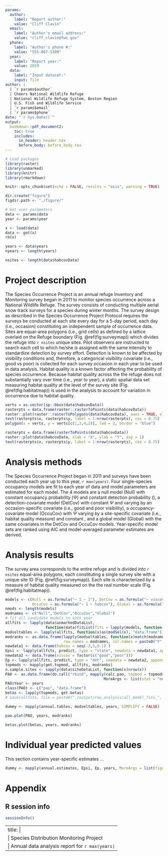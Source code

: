 ```yaml
---
params:
  author: 
    label: "Report author:"
    value: "Cliff Clavin"
  email: 
    label: "Author's email address:"
    value: "cliff_clavin@fws.gov"
  phone:
    label: "Author's phone #:"
    value: "555-867-5309"
  year: 
    label: "Report year:"
    value: 2019
  data: 
    label: "Input dataset:"
    input: file
author: |
  | `r params$author`
  | Cheers National Wildlife Refuge
  | National Wildlife Refuge System, Boston Region
  | U.S. Fish and Wildlife Service
  | `r params$email`
  | `r params$phone`
date: "`r Sys.Date()`"
output: 
  bookdown::pdf_document2:
    toc: true
    includes:
      in_header: header.tex
      before_body: before_body.tex
---
```



```r

# Load packages
library(raster)
library(unmarked)
library(knitr)
library(rmarkdown)

knitr::opts_chunk$set(echo = FALSE, results = "asis", warning = TRUE)

dir.create("figure")
figdir.path <- "./figure/"

# Get user parameters
data <- params$data
year <- params$year
```


```r
x <- load(data)
data <- get(x)
rm(x)

years <- data$years
nyears <- length(years)
```

```r

nsites <- length(data$habcovData)
```

\newpage

# Project description

The Species Occurrence Project is an annual refuge Inventory and Monitoring survey began in 2011 to monitor species occurrence across a National Wildlife Refuge.  The survey consists of conducting multiple aerial snow track surveys for a species during winter months. The survey design as described in the Species Occurrence Project Protocol requires the surveys be conducted at each site every day for a 5-day period, each day (i.e., occasion) constituting an independent sample of occurrence data. Sites are equal-area polygons (i.e., grid cells) as defined by a lattice overlaid on the Refuge boundary (Fig. \@ref(fig:surveymap)) which divides the refuge into `r nsites` unique sites. Pilot observers are instructed to search each cell to which he/she is assigned with the same intensity to standardize detection by survey effort.  Detection is known to be affected by visibility conditions and, therefore, a categorical visibility covariate (i.e., good vs poor) is collected for each survey occasion in each year to be used in data analysis. Habitat quality is a known factor affecting the probability of species occurrence. Because habitat quality across the the refuge does not substantially vary over time (i.e., year to year), a static spatial data set measuring habitat quality at the level of the survey site (Fig. \@ref(fig:habitatmap)) is used in the analysis to account for variation in occurrence due to habitat quality.

```r

verts = as.vector(sp::bbox(data$habcovData))
rasterpts = data.frame(raster::rasterToPoints(data$habcovData))
raster::plot(raster::rasterToPolygons(data$habcovData), axes = TRUE, xlab = "X", ylab= " Y", asp = 1)
text(rasterpts$x, rasterpts$y, label = 1:nrow(rasterpts), cex = 0.75)
polygon(x = verts, y = verts[c(1,3,4,2)], lwd = 2, border = "blue")
```


```r

rasterpts = data.frame(rasterToPoints(data$habcovData))
raster::plot(data$habcovData, xlab = "X", ylab = "Y", asp = 1)
text(rasterpts$x, rasterpts$y, label = 1:nrow(rasterpts), cex = 0.75)
```

\newpage

# Analysis methods

The Species Occurrence Project began in 2011 and surveys have been conducted each year up to this year, `r max(years)`. Four single-species occupancy models are fit to each year of data and model parameters are estimated for each model. The 4 models are a null model (Null) with constant occupancy probability ($\Psi$) and constant detection probability (\textit{p}), a detection-covariate model (DetCov) with constant $\Psi$ and \textit{p} varying by an occasion-specific covariate (i.e., good and poor visibility), a occupancy-covariate model (OccuCov) with $\Psi$ varying by a site-specific covariate (i.e., habitat quality measure) and constant \textit{p}, and a global model (Global) with the same covariates in the DetCov and OccuCov models. Year-specific model sets are ranked using AIC and model-averaged parameter estimates are derived.

\newpage

# Analysis results

The survey area corresponds to the entire refuge and is divided into `r nsites` equal-area polygons, each constituting a single survey site with a unique site ID (Fig. \@ref(fig:surveymap)). Each site is characterized by a measure of habitat quality measured on the the real number scale (Fig. \@ref(fig:habitatmap)).

```r

models <- c(Null = as.formula("~ 1 ~ 1"), DetCov = as.formula("~ viscov ~ 1"),
            OccuCov = as.formula("~ 1 ~ habcov"), Global = as.formula("~ viscov ~ habcov"))
nmods <- length(models)
modnames <- c("Null","DetCov","OccuCov","Global")
# fit all candidate models to each year
allfits <- lapply(data$unmarkedDataList,
                  function(data)fitList(fits = lapply(models, function(x, data)occu(x, data), data = data)))
modseltables <- lapply(allfits, function(x)as(modSel(x), "data.frame"))
modranks <- as.data.frame(lapply(modseltables, function(x)match(modnames, x$model)),
                          row.names = modnames, col.names = paste0("Y", years))
newdata1 <- data.frame(habcov = seq(-3,3,0.1) )
Epsi <- lapply(allfits, predict, type = "state", newdata = newdata1, appendData = TRUE)
newdata2 <- data.frame(viscov = factor(c("good","poor")))
Ep <- lapply(allfits, predict, type = "det", newdata = newdata2, appendData = TRUE)
topmods <- mapply(get.topmod, allfits, modranks)
n.sample.sites <- sapply(data$siteDataList, function(x)nrow(x))
PAO <- as.data.frame(do.call("rbind", mapply(calc.pao, topmod = topmods, n = n.sample.sites,
                                            MoreArgs <- list(stat = "mean"), SIMPLIFY = FALSE)))
PAO$Year <- years
class(PAO) <- c("pao", "data.frame")
betas <- lapply(topmods, get.betas)
# save(allfits, file = paste0("./output/raw_analysis/all_model_fits_", year, ".gzip"))
```


\captionsetup{justification = raggedright, singlelinecheck = false}

\blandscape

```r

dummy <- mapply(annual.tables, modseltables, years, SIMPLIFY = FALSE)
```

\elandscape

```r

pao.plot(PAO, years, modranks)
```

```r

betas.plot(betas, years, modranks)
```

\newpage


# Individual year predicted values

This section contains year-specific estimates ...

\newpage

\blandscape

```r

dummy <- mapply(annual.estimates, Epsi, Ep, years, MoreArgs = list(figdir.path = figdir.path), SIMPLIFY = FALSE)
```

\elandscape

\newpage


# Appendix

\newpage

## R session info

```r

sessionInfo()
```


---
title: |
  | Species Distribution Monitoring Project
  | Annual data analysis report for `r max(years)`
---
